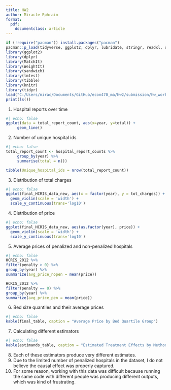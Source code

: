 ```yaml
---
title: HW2
author: Miracle Ephraim
format:
  pdf:
    documentclass: article
---
```


```r
if (!require("pacman")) install.packages("pacman")
pacman::p_load(tidyverse, ggplot2, dplyr, lubridate, stringr, readxl, data.table, gdata)
library(ggplot2)
library(dplyr)
library(MatchIt)
library(WeightIt)
library(sandwich)
library(lmtest)
library(tibble)
library(knitr)
library(tidyr)
load("C:/Users/mirac/Documents/GitHub/econ470_ma/hw2/submission/hw_workspace.Rdata")
print(ls()) 

```

1. Hospital reports over time
```r
#| echo: false
ggplot(data = total_report_count, aes(x=year, y=total)) +
     geom_line()

```

2. Number of unique hospital ids
```r
#| echo: false
total_report_count <- hospital_report_counts %>%
     group_by(year) %>%
     summarise(total = n())

tibble(Unique_hospital_ids = nrow(total_report_count))

```

3. Distribution of total charges
```r
#| echo: false
ggplot(final_HCRIS_data_new, aes(x = factor(year), y = tot_charges)) +
  geom_violin(scale = 'width') +
  scale_y_continuous(trans='log10')

```

4. Distribution of price
```r
#| echo: false
ggplot(final_HCRIS_data_new, aes(as.factor(year), price)) +
  geom_violin(scale = 'width') +
  scale_y_continuous(trans='log10')
```

5. Average prices of penalized and non-penalized hospitals
```r
#| echo: false
HCRIS_2012 %>%
filter(penalty > 0) %>%
group_by(year) %>%
summarize(avg_price_nopen = mean(price))

HCRIS_2012 %>%
filter(penalty == 0) %>%
group_by(year) %>%
summarize(avg_price_pen = mean(price))

```

6. Bed size quantiles and their average prices
```r
#| echo: false
kable(final_table, caption = "Average Price by Bed Quartile Group")


```

7. Calculating different estimators
```r
#| echo: false
kable(estimands_table, caption = "Estimated Treatment Effects by Method")

```

8. Each of these estimators produce very different estimates. 
9. Due to the limited number of penalized hospitals in the dataset, I do not believe the causal effect was properly captured. 
10. For some reason, working with this data was difficult because running the same code with different people was producing different outputs, which was kind of frustrating. 